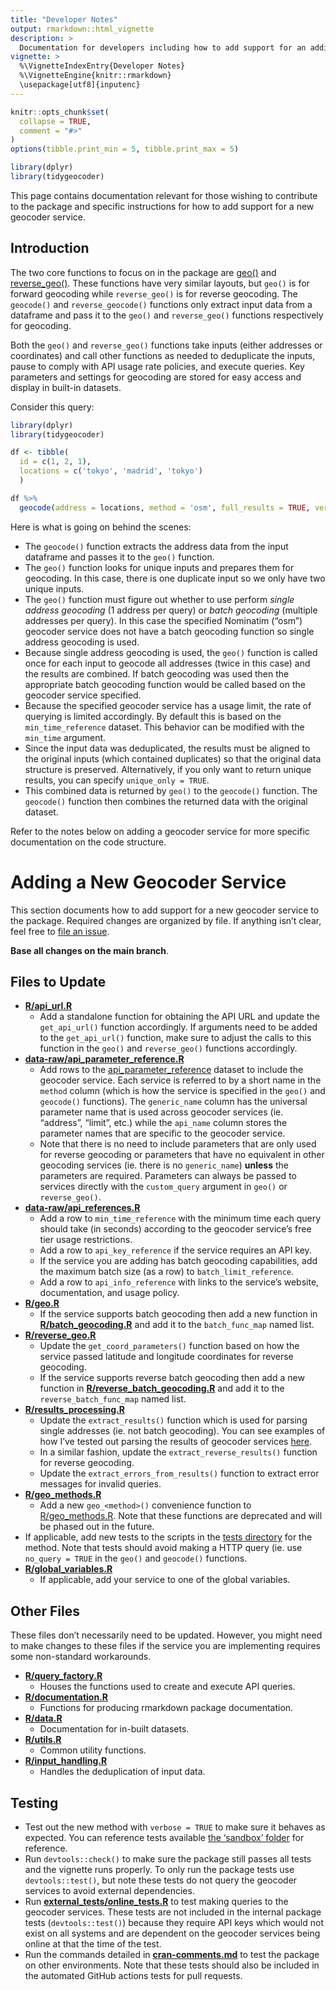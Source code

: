 ```yaml
---
title: "Developer Notes"
output: rmarkdown::html_vignette
description: >
  Documentation for developers including how to add support for an additional geocoder service
vignette: >
  %\VignetteIndexEntry{Developer Notes}
  %\VignetteEngine{knitr::rmarkdown}
  \usepackage[utf8]{inputenc}
---
```


```r
knitr::opts_chunk$set(
  collapse = TRUE,
  comment = "#>"
)
options(tibble.print_min = 5, tibble.print_max = 5)

library(dplyr)
library(tidygeocoder)
```

This page contains documentation relevant for those wishing to contribute to the package and specific instructions for how to add support for a new geocoder service.

## Introduction

The two core functions to focus on in the package are [geo()](https://github.com/jessecambon/tidygeocoder/blob/main/R/geo.R) and [reverse_geo()](https://github.com/jessecambon/tidygeocoder/blob/main/R/reverse_geo.R). These functions have very similar layouts, but `geo()` is for forward geocoding while `reverse_geo()` is for reverse geocoding. The `geocode()` and `reverse_geocode()` functions only extract input data from a dataframe and pass it to the `geo()` and `reverse_geo()` functions respectively for geocoding.

Both the `geo()` and `reverse_geo()` functions take inputs (either addresses or coordinates) and call other functions as needed to deduplicate the inputs, pause to comply with API usage rate policies, and execute queries. Key parameters and settings for geocoding are stored for easy access and display in built-in datasets. 

Consider this query:

```r
library(dplyr)
library(tidygeocoder)

df <- tibble(
  id = c(1, 2, 1),
  locations = c('tokyo', 'madrid', 'tokyo')
  )

df %>%
  geocode(address = locations, method = 'osm', full_results = TRUE, verbose = TRUE)
```

Here is what is going on behind the scenes:

- The `geocode()` function extracts the address data from the input dataframe and passes it to the `geo()` function.
- The `geo()` function looks for unique inputs and prepares them for geocoding. In this case, there is one duplicate input so we only have two unique inputs.
- The `geo()` function must figure out whether to use perform *single address geocoding* (1 address per query) or *batch geocoding* (multiple addresses per query). In this case the specified Nominatim ("osm") geocoder service does not have a batch geocoding function so single address geocoding is used.
- Because single address geocoding is used, the `geo()` function is called once for each input to geocode all addresses (twice in this case) and the results are combined. If batch geocoding was used then the appropriate batch geocoding function would be called based on the geocoder service specified.
- Because the specified geocoder service has a usage limit, the rate of querying is limited accordingly. By default this is based on the `min_time_reference` dataset. This behavior can be modified with the `min_time` argument.
- Since the input data was deduplicated, the results must be aligned to the original inputs (which contained duplicates) so that the original data structure is preserved. Alternatively, if you only want to return unique results, you can specify `unique_only = TRUE`.
- This combined data is returned by `geo()` to the `geocode()` function. The `geocode()` function then combines the returned data with the original dataset. 

Refer to the notes below on adding a geocoder service for more specific documentation on the code structure.

# Adding a New Geocoder Service

This section documents how to add support for a new geocoder service to the package. Required changes are organized by file. If anything isn't clear, feel free to [file an issue](https://github.com/jessecambon/tidygeocoder/issues).

**Base all changes on the main branch**.

## Files to Update

* **[R/api_url.R](https://github.com/jessecambon/tidygeocoder/blob/main/R/api_url.R)**
    * Add a standalone function for obtaining the API URL and update the `get_api_url()` function accordingly. If arguments need to be added to the `get_api_url()` function, make sure to adjust the calls to this function in the `geo()` and `reverse_geo()` functions accordingly.
* **[data-raw/api_parameter_reference.R](https://github.com/jessecambon/tidygeocoder/blob/main/data-raw/api_parameter_reference.R)**
    * Add rows to the [api_parameter_reference](https://jessecambon.github.io/tidygeocoder/articles/tidygeocoder.html#api-reference) dataset to include the geocoder service. Each service is referred to by a short name in the `method` column (which is how the service is specified in the `geo()` and `geocode()` functions). The `generic_name` column has the universal parameter name that is used across geocoder services (ie. "address", "limit", etc.) while the `api_name` column stores the parameter names that are specific to the geocoder service. 
    * Note that there is no need to include parameters that are only used for reverse geocoding or parameters that have no equivalent in other geocoding services (ie. there is no `generic_name`) **unless** the parameters are required. Parameters can always be passed to services directly with the `custom_query` argument in `geo()` or `reverse_geo()`. 
* **[data-raw/api_references.R](https://github.com/jessecambon/tidygeocoder/blob/main/data-raw/api_references.R)**
   * Add a row to `min_time_reference` with the minimum time each query should take (in seconds) according to the geocoder service's free tier usage restrictions.
   * Add a row to `api_key_reference` if the service requires an API key.
   * If the service you are adding has batch geocoding capabilities, add the maximum batch size (as a row) to `batch_limit_reference`.
   * Add a row to `api_info_reference` with links to the service's website, documentation, and usage policy.
* **[R/geo.R](https://github.com/jessecambon/tidygeocoder/blob/main/R/geo.R)**
    * If the service supports batch geocoding then add a new function in **[R/batch_geocoding.R](https://github.com/jessecambon/tidygeocoder/blob/main/R/batch_geocoding.R)** and add it to the `batch_func_map` named list.
* **[R/reverse_geo.R](https://github.com/jessecambon/tidygeocoder/blob/main/R/reverse_geo.R)**
    * Update the `get_coord_parameters()` function based on how the service passed latitude and longitude coordinates for reverse geocoding.
    * If the service supports reverse batch geocoding then add a new function in **[R/reverse_batch_geocoding.R](https://github.com/jessecambon/tidygeocoder/blob/main/R/reverse_batch_geocoding.R)** and add it to the `reverse_batch_func_map` named list.
* **[R/results_processing.R](https://github.com/jessecambon/tidygeocoder/blob/main/R/results_processing.R)**
    * Update the `extract_results()` function which is used for parsing single addresses (ie. not batch geocoding). You can see examples of how I've tested out parsing the results of geocoder services [here](https://github.com/jessecambon/tidygeocoder/tree/main/sandbox/query_debugging).
    * In a similar fashion, update the `extract_reverse_results()` function for reverse geocoding.
    * Update the `extract_errors_from_results()` function to extract error messages for invalid queries.
* **[R/geo_methods.R](https://github.com/jessecambon/tidygeocoder/blob/main/R/geo_methods.R)**
    * Add a new `geo_<method>()` convenience function to [R/geo_methods.R](https://github.com/jessecambon/tidygeocoder/blob/main/R/geo_methods.R). Note that these functions are deprecated and will be phased out in the future.
* If applicable, add new tests to the scripts in the [tests directory](https://github.com/jessecambon/tidygeocoder/tree/main/tests/testthat) for the method. Note that tests should avoid making a HTTP query (ie. use `no_query = TRUE` in the `geo()` and `geocode()` functions.
* **[R/global_variables.R](https://github.com/jessecambon/tidygeocoder/blob/main/R/global_variables.R)**
    * If applicable, add your service to one of the global variables. 

## Other Files

These files don't necessarily need to be updated. However, you might need to make changes to these files if the service you are implementing requires some non-standard workarounds. 

* **[R/query_factory.R](https://github.com/jessecambon/tidygeocoder/blob/main/R/query_factory.R)**
    * Houses the functions used to create and execute API queries.
* **[R/documentation.R](https://github.com/jessecambon/tidygeocoder/blob/main/R/documentation.R)**
    * Functions for producing rmarkdown package documentation.
* **[R/data.R](https://github.com/jessecambon/tidygeocoder/blob/main/R/data.R)**
    * Documentation for in-built datasets.
* **[R/utils.R](https://github.com/jessecambon/tidygeocoder/blob/main/R/utils.R)**
    * Common utility functions.
* **[R/input_handling.R](https://github.com/jessecambon/tidygeocoder/blob/main/R/input_handling.R)**
    * Handles the deduplication of input data.

## Testing

* Test out the new method with `verbose = TRUE` to make sure it behaves as expected. You can reference tests available [the 'sandbox' folder](https://github.com/jessecambon/tidygeocoder/tree/master/sandbox) for reference. 
* Run `devtools::check()` to make sure the package still passes all tests and the vignette runs properly. To only run the package tests use `devtools::test()`, but note these tests do not query the geocoder services to avoid external dependencies.
* Run **[external_tests/online_tests.R](https://github.com/jessecambon/tidygeocoder/blob/main/external_tests/online_tests.R)** to test making queries to the geocoder services. These tests are not included in the internal package tests (`devtools::test()`) because they require API keys which would not exist on all systems and are dependent on the geocoder services being online at that the time of the test.
* Run the commands detailed in **[cran-comments.md](https://github.com/jessecambon/tidygeocoder/blob/main/cran-comments.md)** to test the package on other environments. Note that these tests should also be included in the automated GitHub actions tests for pull requests.